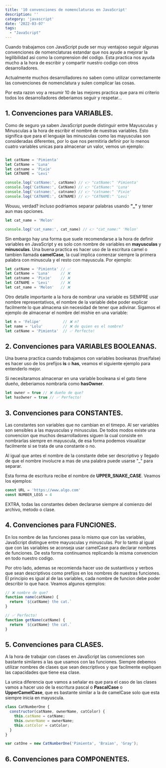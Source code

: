 ```yaml
---
title: '10 convenciones de nomenclaturas en JavaScript'
description: ''
category: 'javascript'
date: '2022-03-07'
tags: 
  - "JavaScript"
---
```


Cuando trabajamos con JavaScript pude ser muy ventajoso seguir algunas convenciones de nomenclaturas estandar que nos ayude a mejorar la legilibilidad asi como la comprension del codigo. Esta practica nos ayuda mucho a la hora de escribir y compartir nuestro codigo con otros desarrolladores.

Actualmente muchos desarrolladores no saben como utilizar correctamente las convenciones de nomenclatura y sulen complicar las cosas.

Por esta razon voy a resumir 10 de las mejores practica que para mi criterio todos los desarrolladores deberiamos seguir y respetar...

## 1. Convenciones para VARIABLES.

Como de seguro ya saben JavaScript puede distinguir entre Mayusculas y Minusculas a la hora de escribir el nombre de nuestras variables. Esto significa que para el lenguaje las minusculas como las mayusculas son consideradas diferentes, por lo que nos permitiria definir por lo menos cuatro variables unicas para almacenar un valor, vemos un ejemplo:

```JavaScript

let catName = 'Pimienta'
let CatName = 'Luna'
let catname = 'Pixie'
let CATNAME = 'Levi'

console.log('catName:', catName) // 👉 "catName:" 'Pimienta'
console.log('CatName:', CatName) // 👉 "CatName:" 'Luna'
console.log('catname:', catname) // 👉 "catname:" 'Pixie'
console.log('CATNAME:', CATNAME) // 👉 "CATNAME:" 'Levi'

```
Wouuu, verdad? incluso podriamos separar palabras usando **"_"** y tener aun mas opciones.

```JavaScript
let cat_name = 'Melon'

console.log('cat_name:', cat_name) // 👉 "cat_name:" 'Melon'
```
Sin embargo hay una forma que suele recomendarse a la hora de definir variables en JavaScript y es solo con nombre de variables en **mayusculas** y **minusculas**. Una buena practica es hacer uso de la escritura camel o tambien llamada **camelCase**, la cual implica comenzar siempre la primera palabra con minuscula y el resto con mayuscula. Por ejemplo:

```javascript
let catName = 'Pimienta' // ✅
let CatName = 'Luna'     // ❌
let catname = 'Pixie'    // ❌
let CATNAME = 'Levi'     // ❌
let cat_name = 'Melon'   // ❌
```

Otro detalle importante a la hora de nombrar una variable es SIEMPRE usar nombre representativos, el nombre de la variable debe poder explicar facilmente lo que almacena sin necesidad de tener que adivinar. Sigamos el ejemplo de almacenar el nombre del mishie en una variable:

```javascript
let n = 'Felipe'          // ❌ n?
let name = 'Lolu'         // ❌ de quien es el nombre?
let catName = 'Pimienta'  // ✅ Perfecto!
```

## 2. Convenciones para VARIABLES BOOLEANAS.

Una buena practica cuando trabajamos con variables booleanas (true/false) es hacer uso de los prefijos **is** o **has**, veamos el siguiente ejemplo para entenderlo mejor.

Si necesitaramos almacenar en una variable booleana si el gato tiene dueño, deberiamos nombrarla como **hasOwner**.

```javascript
let owner = true // ❌ dueño de que?
let hasOwner = true // ✅ Perfecto!
```

## 3. Convenciones para CONSTANTES.

Las constantes son variables que no cambian en el timepo. Al ser variables son sensibles a las mayusculas y minusculas. De todos modos existe una convencion que muchos desarrolladores siguen la cual consiste en nombrarlas siempre en mayuscula, de esa forma podemos visualizar facilmente si se trata de una constante o no.

Al igual que antes el nombre de la constante debe ser descriptivo y llegado de que el nombre involucre a mas de una palabra puede usarse "_" para separar. 

Esta forma de escritura recibe el nombre de **UPPER_SNAKE_CASE**. Veamos los ejemplos:

```javascript
const URL = 'https://www.algo.com'
const NUMBER_LEGS = 4
```

EXTRA, todas las constantes deben declararse siempre al comienzo del archivo, metodo o clase.

## 4. Convenciones para FUNCIONES.

En los nombre de las funciones pasa lo mismo que con las variables, JavaScript distingue entre mayusculas y minusculas. Por lo tanto al igual que con las variables se aconseja usar camelCase para declarar nombres de funciones. De esta forma continuamos replicando la misma convencion en todo nuestro codigo.

Por otro lado, ademas se recomienda hacer uso de sustantivos y verbos que sean descriptivos como prefijos en los nombres de nuestras funciones. El principio es igual al de las variables, cada nombre de funcion debe poder describir lo que hace. Veamos algunos ejemplos:

```javascript
// ❌ nombre de que?
function name(catName) {
  return `${catName} the cat.`
}

// ✅ Perfecto!
function getName(catName) {
  return `${catName} the cat.`
}
```

## 5. Convenciones para CLASES.

A la hora de trabajar con clases en JavaScript las convenciones son bastante similares a las que usamos con las funciones. Siempre debemos utilizar nombres de clases que sean descriptivos y que facilmente expliquen las capacidades que tiene esa clase.

La unica diferencia que vamos a señalar es que para el caso de las clases vamos a hacer uso de la escritura pascal o **PascalCase** o **UpperCamelCase**, que es bastante similar a la de camelCase solo que esta siempre inicia en mayuscula.

```javascript
class CatNumberOne { 
  constructor(catName, ownerName, catColor) { 
    this.catName = catName; 
    this.ownerName = ownerName; 
    this.catColor = catColor; 
  }
}

var catOne = new CatNumberOne('Pimienta', 'Braian', 'Gray');
```

## 6. Convenciones para COMPONENTES.